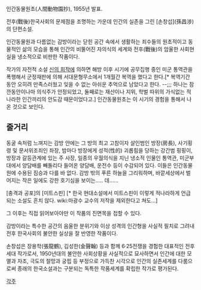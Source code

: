 인간동물원초(人間動物園抄), 1955년 발표. 
 
전후(戰後)한국사회의 문제점을 조명하는 가운데 인간의 실존을 그린 [손창섭](孫昌涉)의 단편소설. 
 
인간동물원과 다름없는 감방이라는 닫힌 공간 속에서 생활하는 죄수들의 원초적이고 동물적인 삶의 모습을 통해 인간의 비뚤어진 자의식의 세계와 전후(戰後)의 암울한 사회현실을 냉소적으로 비판한 작품이다.

작가의 자전적 소설 [[신의 희작]]에 의하면 해방 이후 시기에 공무집행 중인 미군 통역관을 폭행해서 군정재판에 의해 서대문형무소에서 1개월간 복역을 했다고 한다.[* 복역기간 동안 오히려 만족스러웠고 잊을 수 없는 아쉬운 추억으로 남았다고 한다. --;;; 하나는 잠깐동안이나마 의식주가 안정되었고, 둘째로는 재산이나 지위, 학벌 따위의 가식없는 적나라한 인간끼리의 안도감 때문이었다고.] 인간동물원초는 이 시기의 경험을 통해서 나온 것으로 보인다.


== 줄거리 ==
동굴 속처럼 느껴지는 감방 안에는 그 방의 최고 고참이자 살인범인 방장(房長), 사기횡령 및 문서위조죄인 좌장, 밤마다 방장에게 성적(性的) 괴롭힘을 당하는 강간범 핑핑이, 방장과 갈등관계에 있는 주 사장, 일종의 우월의식을 지닌 냉소적 인물인 통역관, 미군부대에서 양담배를 빼돌리다 들어온 양담배, 운전수 등이 수감되어 있다. 이들은 인간동물원에 수용된 짐승과 다를 바 없다. 감방 밖의 푸른 하늘을 그리워하며, 바깥세상에서 벌어지는 작은 일에도 강한 호기심을 보이는..... 데......

[충격과 공포]의 [미트스핀] [* 한국 현대소설에서 미트스핀이 이렇게 적나라하게 언급되는 소설도 흔치 않다. wiki:마광수 교수의 저작을 제외한다고 쳐도...]

그 이후는 직접 읽어보아야만 이 작품의 진면목을 접할 수 있다.



감방이라는 특수한 공간의 음울한 분위기와 이상 성격의 인간형을 사실적 필치로 그려내 전후 한국사회의 불안한 실상을 잘 반영한 작품이다. 

손창섭은 장용학(張龍鶴), 김성한(金聲翰) 등과 함께 6·25전쟁을 경험한 대표적인 전후세대 작가로서, 1950년대의 불안한 사회상황을 사실적으로 묘사하면서 인간에 대한 모멸과 자조, 극도의 절망과 궁핍 등 부정으로 가득찬 시각으로 인간의 실존세계를 다룸으로써 종래의 한국소설과는 구분되는 독특한 작품세계를 확립한 작가로 평가된다.
 
 

[[각주]]
